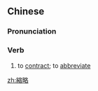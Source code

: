 {{also|缩略}}
==Chinese==
{{zh-forms|s=缩略}}

===Pronunciation===
{{zh-pron
|m=suōlüè
|c=suk1 loek6
|cat=v
}}

===Verb===
{{zh-verb}}

# to [[contract]]; to [[abbreviate]]

[[zh:縮略]]